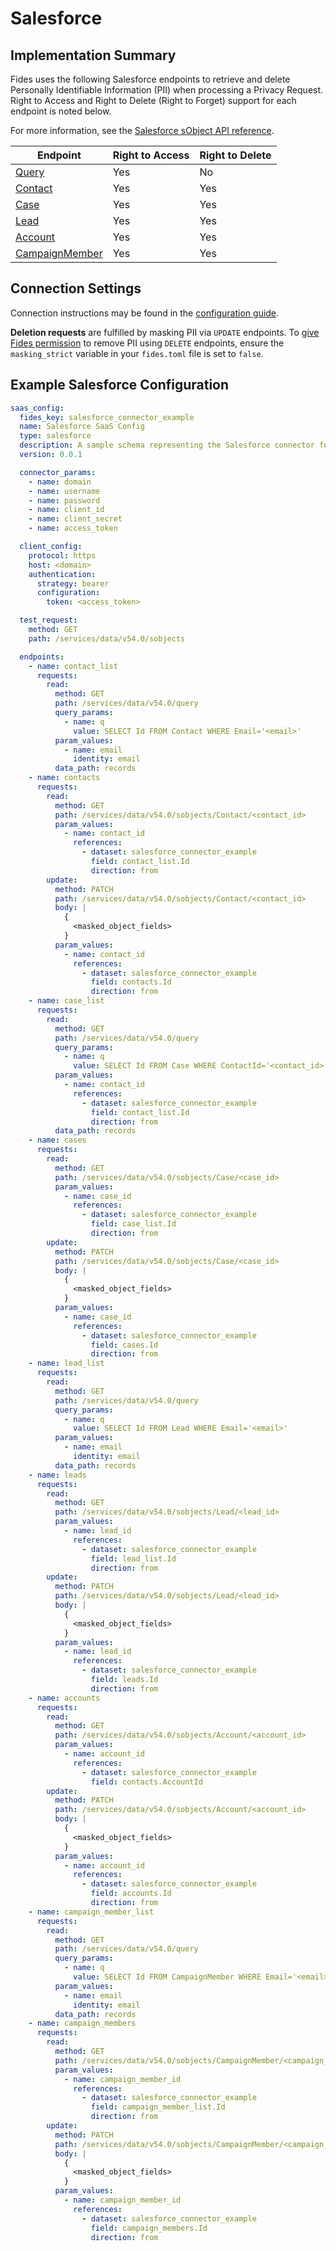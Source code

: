 
# Salesforce

## Implementation Summary

Fides uses the following Salesforce endpoints to retrieve and delete Personally Identifiable Information (PII) when processing a Privacy Request. Right to Access and Right to Delete (Right to Forget) support for each endpoint is noted below.

For more information, see the [Salesforce sObject API reference](https://developer.salesforce.com/docs/atlas.en-us.api_rest.meta/api_rest/resources_sobject_basic_info_post.htm).

|Endpoint | Right to Access | Right to Delete |
|----|----|----|
|[Query](https://developer.salesforce.com/docs/atlas.en-us.238.0.api_rest.meta/api_rest/resources_query.htm) | Yes | No |
|[Contact](https://developer.salesforce.com/docs/atlas.en-us.238.0.object_reference.meta/object_reference/sforce_api_objects_contact.htm) | Yes | Yes |
|[Case](https://developer.salesforce.com/docs/atlas.en-us.238.0.object_reference.meta/object_reference/sforce_api_objects_case.htm) | Yes | Yes |
|[Lead](https://developer.salesforce.com/docs/atlas.en-us.238.0.object_reference.meta/object_reference/sforce_api_objects_lead.htm) | Yes | Yes |
|[Account](https://developer.salesforce.com/docs/atlas.en-us.238.0.object_reference.meta/object_reference/sforce_api_objects_account.htm) | Yes | Yes |
|[CampaignMember](https://developer.salesforce.com/docs/atlas.en-us.238.0.object_reference.meta/object_reference/sforce_api_objects_campaignmember.htm) | Yes | Yes |

## Connection Settings

Connection instructions may be found in the [configuration guide](/dev-docs/configuration/integrations/saas-integrations/saas-config).

**Deletion requests** are fulfilled by masking PII via `UPDATE` endpoints. To [give Fides permission](/dev-docs/configuration/configuration) to remove PII using `DELETE` endpoints, ensure the `masking_strict` variable in your `fides.toml` file is set to `false`.


## Example Salesforce Configuration

```yaml
saas_config:
  fides_key: salesforce_connector_example
  name: Salesforce SaaS Config
  type: salesforce
  description: A sample schema representing the Salesforce connector for Fidesops
  version: 0.0.1

  connector_params:
    - name: domain
    - name: username
    - name: password
    - name: client_id
    - name: client_secret
    - name: access_token

  client_config:
    protocol: https
    host: <domain>
    authentication:
      strategy: bearer
      configuration:
        token: <access_token>

  test_request:
    method: GET
    path: /services/data/v54.0/sobjects

  endpoints:
    - name: contact_list
      requests:
        read:
          method: GET
          path: /services/data/v54.0/query
          query_params:
            - name: q
              value: SELECT Id FROM Contact WHERE Email='<email>'
          param_values:
            - name: email
              identity: email
          data_path: records
    - name: contacts
      requests:
        read:
          method: GET
          path: /services/data/v54.0/sobjects/Contact/<contact_id>
          param_values:
            - name: contact_id
              references:
                - dataset: salesforce_connector_example
                  field: contact_list.Id
                  direction: from
        update:
          method: PATCH
          path: /services/data/v54.0/sobjects/Contact/<contact_id>
          body: |
            {
              <masked_object_fields>
            }
          param_values:
            - name: contact_id
              references:
                - dataset: salesforce_connector_example
                  field: contacts.Id
                  direction: from
    - name: case_list
      requests:
        read:
          method: GET
          path: /services/data/v54.0/query
          query_params:
            - name: q
              value: SELECT Id FROM Case WHERE ContactId='<contact_id>'
          param_values:
            - name: contact_id
              references:
                - dataset: salesforce_connector_example
                  field: contact_list.Id
                  direction: from
          data_path: records
    - name: cases
      requests:
        read:
          method: GET
          path: /services/data/v54.0/sobjects/Case/<case_id>
          param_values:
            - name: case_id
              references:
                - dataset: salesforce_connector_example
                  field: case_list.Id
                  direction: from
        update:
          method: PATCH
          path: /services/data/v54.0/sobjects/Case/<case_id>
          body: |
            {
              <masked_object_fields>
            }
          param_values:
            - name: case_id
              references:
                - dataset: salesforce_connector_example
                  field: cases.Id
                  direction: from
    - name: lead_list
      requests:
        read:
          method: GET
          path: /services/data/v54.0/query
          query_params:
            - name: q
              value: SELECT Id FROM Lead WHERE Email='<email>'
          param_values:
            - name: email
              identity: email
          data_path: records
    - name: leads
      requests:
        read:
          method: GET
          path: /services/data/v54.0/sobjects/Lead/<lead_id>
          param_values:
            - name: lead_id
              references:
                - dataset: salesforce_connector_example
                  field: lead_list.Id
                  direction: from
        update:
          method: PATCH
          path: /services/data/v54.0/sobjects/Lead/<lead_id>
          body: |
            {
              <masked_object_fields>
            }
          param_values:
            - name: lead_id
              references:
                - dataset: salesforce_connector_example
                  field: leads.Id
                  direction: from
    - name: accounts
      requests:
        read:
          method: GET
          path: /services/data/v54.0/sobjects/Account/<account_id>
          param_values:
            - name: account_id
              references:
                - dataset: salesforce_connector_example
                  field: contacts.AccountId
        update:
          method: PATCH
          path: /services/data/v54.0/sobjects/Account/<account_id>
          body: |
            {
              <masked_object_fields>
            }
          param_values:
            - name: account_id
              references:
                - dataset: salesforce_connector_example
                  field: accounts.Id
                  direction: from
    - name: campaign_member_list
      requests:
        read:
          method: GET
          path: /services/data/v54.0/query
          query_params:
            - name: q
              value: SELECT Id FROM CampaignMember WHERE Email='<email>'
          param_values:
            - name: email
              identity: email
          data_path: records
    - name: campaign_members
      requests:
        read:
          method: GET
          path: /services/data/v54.0/sobjects/CampaignMember/<campaign_member_id>
          param_values:
            - name: campaign_member_id
              references:
                - dataset: salesforce_connector_example
                  field: campaign_member_list.Id
                  direction: from
        update:
          method: PATCH
          path: /services/data/v54.0/sobjects/CampaignMember/<campaign_member_id>
          body: |
            {
              <masked_object_fields>
            }
          param_values:
            - name: campaign_member_id
              references:
                - dataset: salesforce_connector_example
                  field: campaign_members.Id
                  direction: from
```
